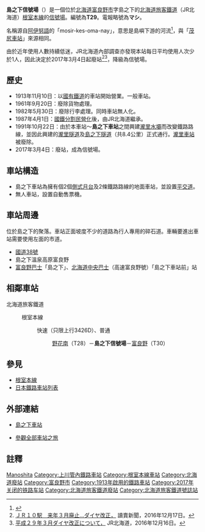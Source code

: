 {{日本車站資訊
|公司色= #2cb431
|文字色= #000
|站名 = 島之下信號場
|圖片 = 
|pxl = 240px
|圖片說明 = 
|日文原名 = 島ノ下
|平假名 = しまのした
|羅馬拼音 = Shimanoshita
|副站名 = 
|前一站 = T28 [[野花南車站|野花南]]
|前一站距離 = 13.9
|後一站距離 = 5.5
|後一站 = [[富良野車站|富良野]] T30
|電報略號 = マシ
|停站路線數 = 
|所屬公司 = [[北海道旅客鐵道|北海道旅客鐵道]]（JR北海道）
|所屬路線 = {{color|#f6989d|■}}[[根室本線|根室本線]]
|距離 = 49.1
|起點站 = [[瀧川車站|瀧川]]
|所在地 = [[北海道|北海道]][[富良野市|富良野市]]字島之下
|車站構造 = 地面車站
|月台配置 = 2面2線
|啟用年月日 = 1913年（[[大正|大正]]2年）11月10日
|廢站年月日= 2017年（[[平成|平成]]29年）3月4日
|乘客人數 = 0
|上下車人次 = 
|統計年度 = 2012年
|轉車 = 
|備註 = 無人車站
|全寬備註 = 
}}

'''島之下信號場'''（{{jpn|j=島ノ下信号場|hg=しまのしたえき|rm=Shimanoshita eki|f=y}}）是一個位於[[北海道|北海道]][[富良野市|富良野市]]字島之下的[[北海道旅客鐵道|北海道旅客鐵道]]（JR北海道）[[根室本線|根室本線]]的[[信號場|信號場]]。編號為'''T29'''。電報略號為'''マシ'''。

名稱源自[[阿伊努語|阿伊努語]]的「mosir-kes-oma-nay」，意思是島嶼下游的河流<ref>{{Cite web|url=http://www.pref.hokkaido.lg.jp/ks/ass/grp/6170P.pdf|title=アイヌ語地名リスト|accessdate=2017-08-16|author=北海道庁|date=|publisher=北海道庁|archive-date=2018-04-17|archive-url=https://web.archive.org/web/20180417012545/http://www.pref.hokkaido.lg.jp/ks/ass/grp/6170P.pdf|dead-url=no}}</ref>，與「[[茂尻車站|茂尻車站]]」來源相同。

由於近年使用人數持續低迷，JR北海道內部調查亦發現本站每日平均使用人次少於1人，因此決定於2017年3月4日起廢站<ref>[http://www.yomiuri.co.jp/hokkaido/news/20161217-OYTNT50032.html ＪＲ１０駅　来年３月廃止…ダイヤ改正，] {{Wayback|url=http://www.yomiuri.co.jp/hokkaido/news/20161217-OYTNT50032.html |date=20161226221952 }}讀賣新聞，2016年12月17日。</ref><ref>[http://www.jrhokkaido.co.jp/press/2016/161216-3.pdf 平成２９年３月ダイヤ改正について，] {{Wayback|url=http://www.jrhokkaido.co.jp/press/2016/161216-3.pdf |date=20170305024832 }}JR北海道，2016年12月16日。</ref>，降級為信號場。

== 歷史 ==
* 1913年11月10日：以[[日本國有鐵道|國有鐵道]]的車站開始營業。一般車站。
* 1961年9月20日：廢除貨物處理。
* 1982年5月30日：廢除行李處理。同時車站無人化。
* 1987年4月1日：[[國鐵分割民營化|國鐵分割民營化]]後，由JR北海道繼承。
* 1991年10月22日：由於本車站～'''島之下車站'''之間興建[[瀧里水壩|瀧里水壩]]而改變鐵路路線，並因此興建的[[瀧里隧道|瀧里隧道]]及[[島之下隧道|島之下隧道]]（共8.4公里）正式通行。[[瀧里車站|瀧里車站]]被廢除。
* 2017年3月4日：廢站，成為信號場。

== 車站構造 ==
* 島之下車站為擁有個2個[[側式月台|側式月台]]及2條鐵路路線的地面車站，並設置[[平交道|平交道]]。
* 無人車站，設置自動售票機。

== 車站周邊 ==
位於島之下的聚落。車站正面坡度不少的道路為行人專用的碎石道。車輛要進出車站需要使用左面的市道。
* [[國道38號|國道38號]]
* 島之下溫泉高原富良野
* [[富良野巴士|富良野巴士]]「島之下」、[[北海道中央巴士|北海道中央巴士]]（高速富良野號）「島之下車站前」站

== 相鄰車站 ==
; 北海道旅客鐵道
: {{color|#f6989d|■}}根室本線
:: 快速（只限上行3426D）、普通
::: [[野花南站|野花南]]（T28）－'''島之下信號場'''－[[富良野站|富良野]]（T30）

== 參見 ==
* [[根室本線|根室本線]]
* [[日本鐵路車站列表|日本鐵路車站列表]]

== 外部連結 ==
* {{ja}}[https://web.archive.org/web/20121213031240/http://www.mapion.co.jp/station/ST20247/ 島之下車站]
* {{ja}}[http://www.tsuchibuta.com/jr-hokkaido/nemuroline/09shimano/09shimano.htm 參觀全部車站之旅] {{Wayback|url=http://www.tsuchibuta.com/jr-hokkaido/nemuroline/09shimano/09shimano.htm |date=20190919152050 }}

==註釋==
{{reflist}}

{{根室本線1}}

{{Commonscat|Shimanoshita Station}}
{{DEFAULTSORT:Shimanoshita}}
[[Category:日本鐵路車站_Shi|Manoshita]]
[[Category:上川管內鐵路車站|Category:上川管內鐵路車站]]
[[Category:根室本線車站|Category:根室本線車站]]
[[Category:北海道廢站|Category:北海道廢站]]
[[Category:富良野市|Category:富良野市]]
[[Category:1913年啟用的鐵路車站|Category:1913年啟用的鐵路車站]]
[[Category:2017年关闭的铁路车站|Category:2017年关闭的铁路车站]]
[[Category:北海道旅客鐵道廢站|Category:北海道旅客鐵道廢站]]
[[Category:北海道旅客鐵道號誌站|Category:北海道旅客鐵道號誌站]]